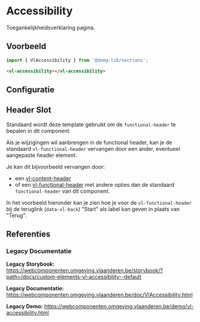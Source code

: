 
# Accessibility

Toegankelijkheidsverklaring pagina.

## Voorbeeld

```js
import { VlAccessibility } from '@domg-lib/sections';
```

```html
<vl-accessibility></vl-accessibility>
```

<DocsStory id="sections-accessibility--accessibility-default" />

## Configuratie

<ArgsTable story={PRIMARY_STORY} />

## Header Slot

Standaard wordt deze template gebruikt om de `functional-header` te bepalen in dit component.

<Source code={header} language="ts" dark={true} />

Als je wijzigingen wil aanbrengen in de functional header, kan je de standaard `vl-functional-header` vervangen door een ander, eventueel aangepaste header element.

Je kan dit bijvoorbeeld vervangen door:
- een [vl-content-header](/docs/components-content-header--content-header-default)
- of een [vl-functional-header](/docs/components-functional-header--functional-header-default) met andere opties dan de standaard `functional-header` van dit component.

In het voorbeeld hieronder kan je zien hoe je voor de `vl-functional-header` bij de teruglink (`data-vl-back`) "Start" als label kan geven in plaats van "Terug".

<DocsStory id="sections-accessibility--accessibility-header-slot" />

## Referenties

### Legacy Documentatie

**Legacy Storybook:** https://webcomponenten.omgeving.vlaanderen.be/storybook/?path=/docs/custom-elements-vl-accessibility--default

**Legacy Documentatie:** https://webcomponenten.omgeving.vlaanderen.be/doc/VlAccessibility.html

**Legacy Demo:** https://webcomponenten.omgeving.vlaanderen.be/demo/vl-accessibility.html
